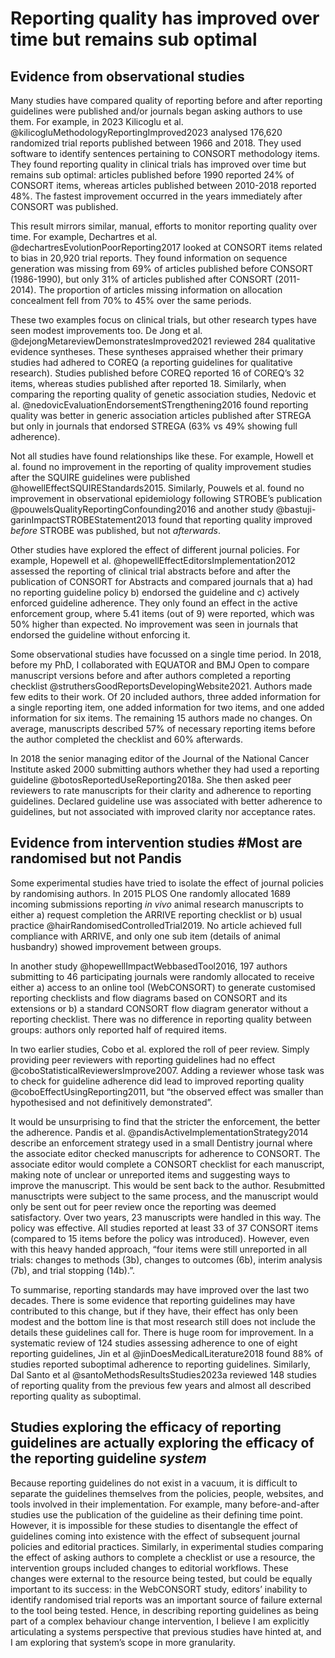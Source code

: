 # Reporting quality has improved over time but remains sub optimal

## Evidence from observational studies

Many studies have compared quality of reporting before and after reporting guidelines were published and/or journals began asking authors to use them. For example, in 2023 Kilicoglu et al. @kilicogluMethodologyReportingImproved2023 analysed 176,620 randomized trial reports published between 1966 and 2018. They used software to identify sentences pertaining to CONSORT methodology items. They found reporting quality in clinical trials has improved over time but remains sub optimal: articles published before 1990 reported 24% of CONSORT items, whereas articles published between 2010-2018 reported 48%. The fastest improvement occurred in the years immediately after CONSORT was published.

This result mirrors similar, manual, efforts to monitor reporting quality over time. For example, Dechartres et al. @dechartresEvolutionPoorReporting2017 looked at CONSORT items related to bias in 20,920 trial reports. They found information on sequence generation was missing from 69% of articles published before CONSORT (1986-1990), but only 31% of articles published after CONSORT (2011-2014). The proportion of articles missing information on allocation concealment fell from 70% to 45% over the same periods. 

These two examples focus on clinical trials, but other research types have seen modest improvements too. De Jong et al. @dejongMetareviewDemonstratesImproved2021 reviewed 284 qualitative evidence syntheses. These syntheses appraised whether their primary studies had adhered to COREQ (a reporting guidelines for qualitative research). Studies published before COREQ reported 16 of COREQ's 32 items, whereas studies published after reported 18. Similarly, when comparing the reporting quality of genetic association studies, Nedovic et al. @nedovicEvaluationEndorsementSTrengthening2016 found reporting quality was better in generic association articles published after STREGA but only in journals that endorsed STREGA (63% vs 49% showing full adherence).

Not all studies have found relationships like these. For example, Howell et al. found no improvement in the reporting of quality improvement studies after the SQUIRE guidelines were published @howellEffectSQUIREStandards2015. Similarly, Pouwels et al. found no improvement in observational epidemiology following STROBE's publication @pouwelsQualityReportingConfounding2016 and another study @bastuji-garinImpactSTROBEStatement2013 found that reporting quality improved _before_ STROBE was published, but not _afterwards_.

Other studies have explored the effect of different journal policies. For example, Hopewell et al. @hopewellEffectEditorsImplementation2012 assessed the reporting of clinical trial abstracts before and after the publication of CONSORT for Abstracts and compared journals that a) had no reporting guideline policy b) endorsed the guideline and c) actively enforced guideline adherence. They only found an effect in the active enforcement group, where 5.41 items (out of 9) were reported, which was 50% higher than expected. No improvement was seen in journals that endorsed the guideline without enforcing it.

Some observational studies have focussed on a single time period. In 2018, before my PhD, I collaborated with EQUATOR and BMJ Open to compare manuscript versions before and after authors completed a reporting checklist @struthersGoodReportsDevelopingWebsite2021. Authors made few edits to their work. Of 20 included authors, three added information for a single reporting item, one added information for two items, and one added information for six items. The remaining 15 authors made no changes. On average, manuscripts described 57% of necessary reporting items before the author completed the checklist and 60% afterwards. 

In 2018 the senior managing editor of the Journal of the National Cancer Institute asked 2000 submitting authors whether they had used a reporting guideline @botosReportedUseReporting2018a. She then asked peer reviewers to rate manuscripts for their clarity and adherence to reporting guidelines. Declared guideline use was associated with better adherence to guidelines, but not associated with improved clarity nor acceptance rates.

## Evidence from intervention studies #Most are randomised but not Pandis

Some experimental studies have tried to isolate the effect of journal policies by randomising authors. In 2015 PLOS One randomly allocated 1689 incoming submissions reporting _in vivo_ animal research manuscripts to either a) request completion the ARRIVE reporting checklist or b) usual practice @hairRandomisedControlledTrial2019. No article achieved full compliance with ARRIVE, and only one sub item (details of animal husbandry) showed improvement between groups. 

In another study @hopewellImpactWebbasedTool2016, 197 authors submitting to 46 participating journals were randomly allocated to receive either a) access to an online tool (WebCONSORT) to generate customised reporting checklists and flow diagrams based on CONSORT and its extensions or b) a standard CONSORT flow diagram generator without a reporting checklist. There was no difference in reporting quality between groups: authors only reported half of required items. 

In two earlier studies, Cobo et al. explored the roll of peer review. Simply providing peer reviewers with reporting guidelines had no effect @coboStatisticalReviewersImprove2007. Adding a reviewer whose task was to check for guideline adherence did lead to improved reporting quality @coboEffectUsingReporting2011, but "the observed effect was smaller than hypothesised and not definitively demonstrated".

It would be unsurprising to find that the stricter the enforcement, the better the adherence. Pandis et al. @pandisActiveImplementationStrategy2014 describe an enforcement strategy used in a small Dentistry journal where the associate editor checked manuscripts for adherence to CONSORT. The associate editor would complete a CONSORT checklist for each manuscript, making note of unclear or unreported items and suggesting ways to improve the manuscript. This would be sent back to the author. Resubmitted manusctripts were subject to the same process, and the manuscript would only be sent out for peer review once the reporting was deemed satisfactory. Over two years, 23 manuscripts were handled in this way. The policy was effective. All studies reported at least 33 of 37 CONSORT items (compared to 15 items before the policy was introduced). However, even with this heavy handed approach, "four items were still unreported in all trials: changes to methods (3b), changes to outcomes
(6b), interim analysis (7b), and trial stopping (14b).".

To summarise, reporting standards may have improved over the last two decades. There is some evidence that reporting guidelines may have contributed to this change, but if they have, their effect has only been modest and the bottom line is that most research still does not include the details these guidelines call for. There is huge room for improvement. In a systematic review of 124 studies assessing adherence to one of eight reporting guidelines, Jin et al @jinDoesMedicalLiterature2018 found 88% of studies reported suboptimal adherence to reporting guidelines. Similarly, Dal Santo et al @santoMethodsResultsStudies2023a reviewed 148 studies of reporting quality from the previous few years and almost all described reporting quality as suboptimal. 

## Studies exploring the efficacy of reporting guidelines are actually exploring the efficacy of the reporting guideline _system_

Because reporting guidelines do not exist in a vacuum, it is difficult to separate the guidelines themselves from the policies, people, websites, and tools involved in their implementation. For example, many before-and-after studies use the publication of the guideline as their defining time point. However, it is impossible for these studies to disentangle the effect of guidelines coming into existence with the effect of subsequent journal policies and editorial practices. Similarly, in experimental studies comparing the effect of asking authors to complete a checklist or use a resource, the intervention groups included changes to editorial workflows. These changes were external to the resource being tested, but could be equally important to its success: in the WebCONSORT study, editors' inability to identify randomised trial reports was an important source of failure external to the tool being tested. Hence, in describing reporting guidelines as being part of a complex behaviour change intervention, I believe I am explicitly articulating a systems perspective that previous studies have hinted at, and I am exploring that system's scope in more granularity.

